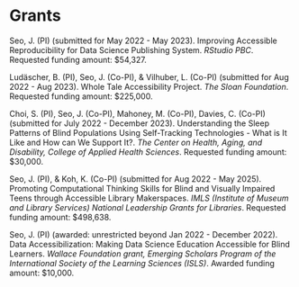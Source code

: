 
# Grants

<!-- ```{r grant, eval = FALSE}
readxl::read_excel("data/grant.xlsx") %>%
  tidyr::fill(-why) %>%
  vitae::detailed_entries(what, when, with, where, why)
``` -->

Seo, J. (PI) (submitted for May 2022 - May 2023). Improving Accessible Reproducibility for Data Science Publishing System. *RStudio PBC*. Requested funding amount: \$54,327.

Ludäscher, B. (PI), Seo, J. (Co-PI), & Vilhuber, L. (Co-PI) (submitted for Aug 2022 - Aug 2023). Whole Tale Accessibility Project. *The Sloan Foundation*. Requested funding amount: \$225,000.

Choi, S. (PI), Seo, J. (Co-PI), Mahoney, M. (Co-PI), Davies, C. (Co-PI) (submitted for July 2022 - December 2023). Understanding the Sleep Patterns of Blind Populations Using Self-Tracking Technologies - What is It Like and How can We Support It?. *The Center on Health, Aging, and Disability, College of Applied Health Sciences*. Requested funding amount: \$30,000.

Seo, J. (PI), & Koh, K. (Co-PI) (submitted for Aug 2022 - May 2025). Promoting Computational Thinking Skills for Blind and Visually Impaired Teens through Accessible Library Makerspaces. *IMLS (Institute of Museum and Library Services) National Leadership Grants for Libraries*. Requested funding amount: \$498,638.

Seo, J. (PI) (awarded: unrestricted beyond Jan 2022 - December 2022). Data Accessibilization: Making Data Science Education Accessible for Blind Learners. *Wallace Foundation grant, Emerging Scholars Program of the International Society of the Learning Sciences (ISLS)*. Awarded funding amount: \$10,000.
